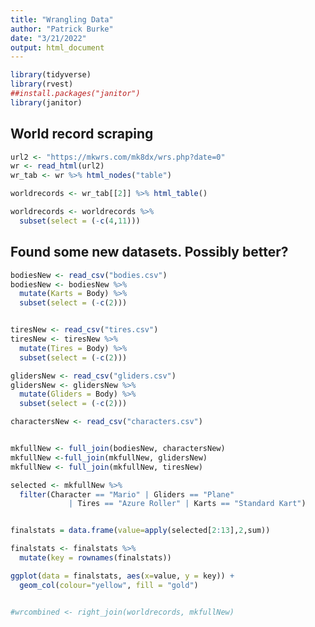 ```yaml
---
title: "Wrangling Data"
author: "Patrick Burke"
date: "3/21/2022"
output: html_document
---
```


```r
library(tidyverse)
library(rvest)
##install.packages("janitor")
library(janitor)
```

## World record scraping

```r
url2 <- "https://mkwrs.com/mk8dx/wrs.php?date=0"
wr <- read_html(url2)
wr_tab <- wr %>% html_nodes("table")
```

```r
worldrecords <- wr_tab[[2]] %>% html_table()

worldrecords <- worldrecords %>%
  subset(select = (-c(4,11)))
```

## Found some new datasets. Possibly better?
```r
bodiesNew <- read_csv("bodies.csv")
bodiesNew <- bodiesNew %>%
  mutate(Karts = Body) %>%
  subset(select = (-c(2)))


tiresNew <- read_csv("tires.csv")
tiresNew <- tiresNew %>%
  mutate(Tires = Body) %>%
  subset(select = (-c(2)))

glidersNew <- read_csv("gliders.csv")
glidersNew <- glidersNew %>%
  mutate(Gliders = Body) %>%
  subset(select = (-c(2)))

charactersNew <- read_csv("characters.csv")


mkfullNew <- full_join(bodiesNew, charactersNew)
mkfullNew <-full_join(mkfullNew, glidersNew)
mkfullNew <- full_join(mkfullNew, tiresNew)
```

```r
selected <- mkfullNew %>% 
  filter(Character == "Mario" | Gliders == "Plane" 
             | Tires == "Azure Roller" | Karts == "Standard Kart")


finalstats = data.frame(value=apply(selected[2:13],2,sum))

finalstats <- finalstats %>%
  mutate(key = rownames(finalstats))

ggplot(data = finalstats, aes(x=value, y = key)) +
  geom_col(colour="yellow", fill = "gold")


#wrcombined <- right_join(worldrecords, mkfullNew)

```





